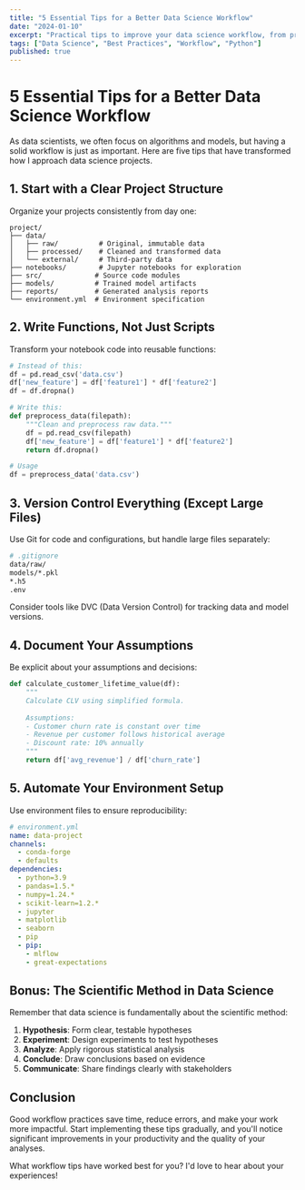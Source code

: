 ```yaml
---
title: "5 Essential Tips for a Better Data Science Workflow"
date: "2024-01-10"
excerpt: "Practical tips to improve your data science workflow, from project organization to reproducible analysis."
tags: ["Data Science", "Best Practices", "Workflow", "Python"]
published: true
---
```


# 5 Essential Tips for a Better Data Science Workflow

As data scientists, we often focus on algorithms and models, but having a solid workflow is just as important. Here are five tips that have transformed how I approach data science projects.

## 1. Start with a Clear Project Structure

Organize your projects consistently from day one:

```
project/
├── data/
│   ├── raw/          # Original, immutable data
│   ├── processed/    # Cleaned and transformed data
│   └── external/     # Third-party data
├── notebooks/        # Jupyter notebooks for exploration
├── src/             # Source code modules
├── models/          # Trained model artifacts
├── reports/         # Generated analysis reports
└── environment.yml  # Environment specification
```

## 2. Write Functions, Not Just Scripts

Transform your notebook code into reusable functions:

```python
# Instead of this:
df = pd.read_csv('data.csv')
df['new_feature'] = df['feature1'] * df['feature2']
df = df.dropna()

# Write this:
def preprocess_data(filepath):
    """Clean and preprocess raw data."""
    df = pd.read_csv(filepath)
    df['new_feature'] = df['feature1'] * df['feature2']
    return df.dropna()

# Usage
df = preprocess_data('data.csv')
```

## 3. Version Control Everything (Except Large Files)

Use Git for code and configurations, but handle large files separately:

```bash
# .gitignore
data/raw/
models/*.pkl
*.h5
.env
```

Consider tools like DVC (Data Version Control) for tracking data and model versions.

## 4. Document Your Assumptions

Be explicit about your assumptions and decisions:

```python
def calculate_customer_lifetime_value(df):
    """
    Calculate CLV using simplified formula.
    
    Assumptions:
    - Customer churn rate is constant over time
    - Revenue per customer follows historical average
    - Discount rate: 10% annually
    """
    return df['avg_revenue'] / df['churn_rate']
```

## 5. Automate Your Environment Setup

Use environment files to ensure reproducibility:

```yaml
# environment.yml
name: data-project
channels:
  - conda-forge
  - defaults
dependencies:
  - python=3.9
  - pandas=1.5.*
  - numpy=1.24.*
  - scikit-learn=1.2.*
  - jupyter
  - matplotlib
  - seaborn
  - pip
  - pip:
    - mlflow
    - great-expectations
```

## Bonus: The Scientific Method in Data Science

Remember that data science is fundamentally about the scientific method:

1. **Hypothesis**: Form clear, testable hypotheses
2. **Experiment**: Design experiments to test hypotheses  
3. **Analyze**: Apply rigorous statistical analysis
4. **Conclude**: Draw conclusions based on evidence
5. **Communicate**: Share findings clearly with stakeholders

## Conclusion

Good workflow practices save time, reduce errors, and make your work more impactful. Start implementing these tips gradually, and you'll notice significant improvements in your productivity and the quality of your analyses.

What workflow tips have worked best for you? I'd love to hear about your experiences! 